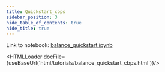 ```yaml
---
title: Quickstart_cbps
sidebar_position: 3
hide_table_of_contents: true
hide_title: true
---
```



Link to notebook: [balance_quickstart.ipynb](https://github.com/facebookresearch/balance/blob/main/tutorials/balance_quickstart_cbps.ipynb)

<HTMLLoader docFile={useBaseUrl('html/tutorials/balance_quickstart_cbps.html')}/>

